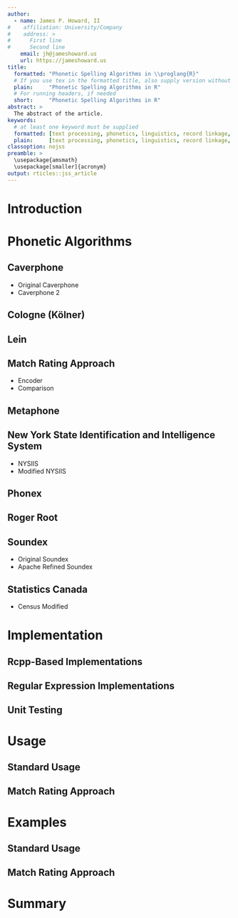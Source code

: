 ```yaml
---
author:
  - name: James P. Howard, II
#    affiliation: University/Company
#    address: >
#      First line
#      Second line
    email: jh@jameshoward.us
    url: https://jameshoward.us
title:
  formatted: "Phonetic Spelling Algorithms in \\proglang{R}"
  # If you use tex in the formatted title, also supply version without
  plain:     "Phonetic Spelling Algorithms in R"
  # For running headers, if needed
  short:     "Phonetic Spelling Algorithms in R"
abstract: >
  The abstract of the article.
keywords:
  # at least one keyword must be supplied
  formatted: [text processing, phonetics, linguistics, record linkage, "\\proglang{R}"]
  plain:     [text processing, phonetics, linguistics, record linkage, R]
classoption: nojss
preamble: >
  \usepackage{amsmath}
  \usepackage[smaller]{acronym}
output: rticles::jss_article
---
```


\acrodef{NYSIIS}{New York State Identification and Intelligence System}

# Introduction

# Phonetic Algorithms

## Caverphone
 * Original Caverphone
 * Caverphone 2

## Cologne (Kölner)

## Lein

## Match Rating Approach
 * Encoder
 * Comparison

## Metaphone

## New York State Identification and Intelligence System
 * NYSIIS
 * Modified NYSIIS

## Phonex

## Roger Root

## Soundex
 * Original Soundex
 * Apache Refined Soundex

## Statistics Canada
 * Census Modified

# Implementation

## Rcpp-Based Implementations

## Regular Expression Implementations

## Unit Testing

# Usage

## Standard Usage

## Match Rating Approach

# Examples

## Standard Usage

## Match Rating Approach

# Summary
